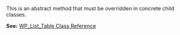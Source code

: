 {{Stub}}

This is an abstract method that must be overridden in concrete child classes.

'''See:''' [[Class_Reference/WP_List_Table|WP_List_Table Class Reference]]